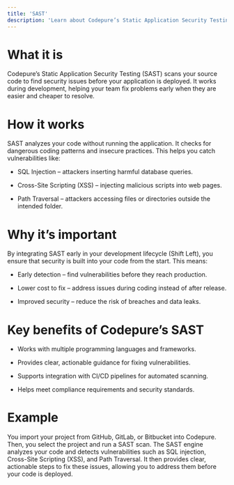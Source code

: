 ```yaml
---
title: 'SAST'
description: 'Learn about Codepure’s Static Application Security Testing (SAST).'
---
```


# What it is
Codepure’s Static Application Security Testing (SAST) scans your source code to find security issues before your application is deployed. It works during development, helping your team fix problems early when they are easier and cheaper to resolve.

# How it works
SAST analyzes your code without running the application. It checks for dangerous coding patterns and insecure practices. This helps you catch vulnerabilities like:

* SQL Injection – attackers inserting harmful database queries.

* Cross-Site Scripting (XSS) – injecting malicious scripts into web pages.

* Path Traversal – attackers accessing files or directories outside the intended folder.

# Why it’s important
By integrating SAST early in your development lifecycle (Shift Left), you ensure that security is built into your code from the start. This means:

* Early detection – find vulnerabilities before they reach production.

* Lower cost to fix – address issues during coding instead of after release.

* Improved security – reduce the risk of breaches and data leaks.

# Key benefits of Codepure’s SAST

* Works with multiple programming languages and frameworks.

* Provides clear, actionable guidance for fixing vulnerabilities.

* Supports integration with CI/CD pipelines for automated scanning.

* Helps meet compliance requirements and security standards.

# Example
You import your project from GitHub, GitLab, or Bitbucket into Codepure. Then, you select the project and run a SAST scan. The SAST engine analyzes your code and detects vulnerabilities such as SQL injection, Cross-Site Scripting (XSS), and Path Traversal. It then provides clear, actionable steps to fix these issues, allowing you to address them before your code is deployed.